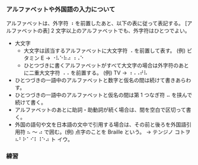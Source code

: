 ### アルファベットや外国語の入力について

アルファベットは、外字符 ⠰ を前置したあと、以下の表に従って表記する。
[アルファベットの表]
2 文字以上のアルファベットでも、外字符はひとつでよい。

- 大文字
  - 大文字は該当するアルファベットに大文字符 ⠠ を前置して表す。 (例) ビタミン E → ⠐⠧⠑⠷⠴ ⠰⠠⠑
  - ひとつづきに書くアルファベットがすべて大文字の場合は外字符のあとに二重大文字符 ⠠⠠ を前置する。 (例) TV → ⠰⠠⠠⠞⠧
- ひとつづきの一語中のアルファベットと数字と仮名の間は続けて書きあらわす。
- ひとつづきの一語中のアルファベットと仮名の間は第 1 つなぎ符 ⠤ を挟んで続けて書く。
- アルファベットのあとに助詞・助動詞が続く場合は、間を空白で区切って書く。
- 外国の語句や文を日本語の文中で引用する場合は、その前と後ろを外国語引用符 ⠦ ～ ⠴ で囲む。(例) 点字のことを Braille という。 → テンジノ コトヲ ⠦⠃⠗⠁⠊⠇⠸⠑⠴ ト イウ。

### 練習
